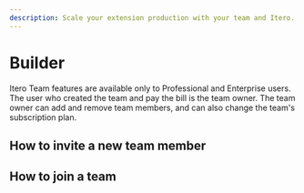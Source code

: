 ```yaml
---
description: Scale your extension production with your team and Itero.
---
```


# Builder

Itero Team features are available only to Professional and Enterprise users. The user who created the team and pay the bill is the team owner. The team owner can add and remove team members, and can also change the team's subscription plan.

## How to invite a new team member

## How to join a team

